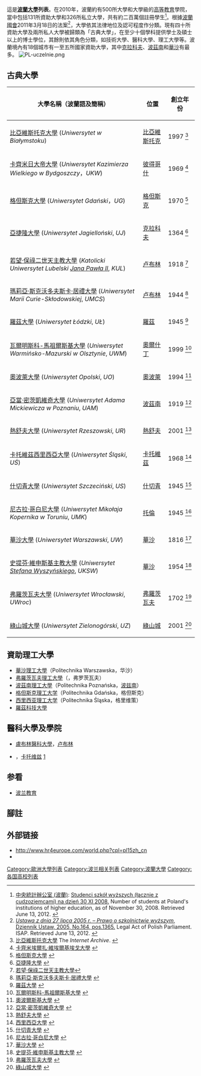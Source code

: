 這是'''[[波蘭|波蘭]][[大學|大學]]列表'''。在2010年，波蘭約有500所大學和大學級的[[高等教育|高等教育]]學院，當中包括131所資助大學和326所私立大學，共有約二百萬個註冊學生<ref name="GUS">[[中央統計辦公室_(波蘭)|中央統計辦公室 (波蘭)]]: [http://www.stat.gov.pl/cps/rde/xbcr/gus/PUBL_E_szkoly_wyzsze_2008.pdf Studenci szkół wyższych (łącznie z cudzoziemcami) na dzień 30 XI 2008.] {{Wayback|url=http://www.stat.gov.pl/cps/rde/xbcr/gus/PUBL_E_szkoly_wyzsze_2008.pdf |date=20100331091531 }} Number of students at Poland's institutions of higher education, as of November 30, 2008. Retrieved June 13, 2012. {{pl icon}}</ref>。根據[[波蘭國會|波蘭國會]]2011年3月18日的法案<ref>[http://isap.sejm.gov.pl/DetailsServlet?id=WDU20051641365  ''Ustawa z dnia 27 lipca 2005 r. – Prawo o szkolnictwie wyższym'', Dziennik Ustaw, 2005, No.164, pos.1365.] {{Wayback|url=http://isap.sejm.gov.pl/DetailsServlet?id=WDU20051641365 |date=20170614143444 }} Legal Act of Polish Parliament. ISAP. Retrieved June 13, 2012. {{pl icon}}</ref>，大學依其法律地位及認可程度作分類。現有四十所資助大學及兩所私人大學被歸類為「古典大學」，在至少十個學科提供學士及碩士以上的博士學位，其餘則依其角色分類，如技術大學、醫科大學、理工大學等。波蘭境內有18個城市有一至五所國家資助大學，其中[[克拉科夫|克拉科夫]]、[[波茲南|波茲南]]和[[華沙|華沙]]有最多。
[[File:PL-uczelnie.png|thumb]]

==古典大學==
{| class="wikitable sortable" width="93%"
! 大學名稱（波蘭語及簡稱） || 位置 || 創立年份
|-
| [[比亞維斯托克大學|比亞維斯托克大學]] (''Uniwersytet w Białymstoku'')
| [[比亞維斯托克|比亞維斯托克]]
| 1997 <ref>[https://web.archive.org/web/20081004114501/http://www.uwb.edu.pl/modules.php?op=modload&name=News&file=article&sid=180&lang=en  比亞維斯托克大學] The ''Internet Archive''. {{en icon}}</ref>
|-
| [[彼得哥什市卡齊米日大帝大學|卡齊米日大帝大學]] (''Uniwersytet Kazimierza Wielkiego w Bydgoszczy''，''UKW'')
| [[彼得哥什|彼得哥什]]
|  1969 <ref>[http://www.ukw.edu.pl/strona/english  卡齊米埃爾扎·維埃爾基埃戈大學] {{Wayback|url=http://www.ukw.edu.pl/strona/english |date=20210308172429 }} {{en icon}}</ref>
|-
| [[格但斯克大學|格但斯克大學]] (''Uniwersytet Gdański''，''UG'')
| [[格但斯克|格但斯克]]
|  1970 <ref>[http://www.ug.edu.pl/en/?id_cat=9&lang=en 格但斯克大學] {{Wayback|url=http://www.ug.edu.pl/en/?id_cat=9&lang=en |date=20140107171134 }} {{en icon}}</ref>
|-
| [[亞捷隆大學|亞捷隆大學]] (''Uniwersytet Jagielloński'', ''UJ'')
| [[克拉科夫|克拉科夫]]
| 1364 <ref>[http://www.uj.edu.pl/en_GB/uniwersytet/historia  亞捷隆大學] {{Wayback|url=http://www.uj.edu.pl/en_GB/uniwersytet/historia |date=20150511183835 }} {{en icon}}</ref>
|-
| [[卢布林若望·保祿二世天主教大學|若望·保祿二世天主教大學]] (''Katolicki Uniwersytet Lubelski [[若望·保祿二世|Jana Pawła II]]'', ''KUL'')
| [[卢布林|卢布林]]
| 1918 <ref>[https://web.archive.org/web/20110611235616/http://www.kul.lublin.pl/uk/history/  若望·保祿二世天主教大學]{{en icon}}</ref>
|-
| [[瑪莉亞·斯克沃多夫斯卡·居禮大學|瑪莉亞·斯克沃多夫斯卡·居禮大學]] (''Uniwersytet Marii Curie-Skłodowskiej'', ''UMCS'')
| [[卢布林|卢布林]]
| 1944 <ref>[https://web.archive.org/web/20070205044359/http://www.umcs.lublin.pl/index.html?lang=2  瑪莉亞·斯克沃多夫斯卡·居禮大學] {{en icon}}</ref>
|-
| [[羅茲大學|羅茲大學]] (''Uniwersytet Łódzki'', ''UŁ'')
| [[羅茲|羅茲]]
| 1945 <ref>[http://www.uni.lodz.pl/ouni/uni  羅茲大學] {{Wayback|url=http://www.uni.lodz.pl/ouni/uni |date=20160130003525 }} {{pl icon}}</ref>
|-
| [[奧爾什丁市瓦爾明斯科-馬祖爾斯基大學|瓦爾明斯科-馬祖爾斯基大學]] (''Uniwersytet Warmińsko-Mazurski w Olsztynie'', ''UWM'')
| [[奧爾什丁|奧爾什丁]]
| 1999 <ref>[http://www.uwm.edu.pl/en/artykul/38/introduction.html  瓦爾明斯科-馬祖爾斯基大學] {{webarchive|url=https://web.archive.org/web/20120529230158/http://www.uwm.edu.pl/en/artykul/38/introduction.html |date=2012-05-29 }} {{en icon}}</ref>
|-
| [[奧波萊大學|奧波萊大學]] (''Uniwersytet Opolski'', ''UO'')
|[[奧波萊|奧波萊]]
| 1994 <ref>[http://www.uni.opole.pl/show.php?id=311&lang=pl  奧波爾斯基大學] {{webarchive|url=https://web.archive.org/web/20080413173204/http://www.uni.opole.pl/show.php?id=311&lang=pl |date=2008-04-13 }} {{en icon}}</ref>
|-
| [[波茲南市亞當·密茨凱維奇大學|亞當·密茨凱維奇大學]] (''Uniwersytet Adama Mickiewicza w Poznaniu'', ''UAM'')
| [[波茲南|波茲南]]
| 1919 <ref>[http://www.amu.edu.pl/en/home/about-us/welcome  亞當·密茨凱維奇大學] {{webarchive|url=https://web.archive.org/web/20120529085218/http://amu.edu.pl/en/home/about-us/welcome |date=2012-05-29 }} {{en icon}}</ref>
|-
| [[熱舒夫大學|熱舒夫大學]] (''Uniwersytet Rzeszowski'', ''UR'')
| [[熱舒夫|熱舒夫]]
| 2001 <ref>[http://www2.univ.rzeszow.pl/eng/index2.php  熱舒夫大學] {{webarchive|url=https://web.archive.org/web/20020806221224/http://www.univ.rzeszow.pl/eng/index2.php |date=2002-08-06 }} {{en icon}}</ref>
|-
| [[卡托維茲西里西亞大學|卡托維茲西里西亞大學]] (''Uniwersytet Śląski'', ''UŚ'')
| [[卡托維茲|卡托維茲]]
| 1968 <ref>[http://english.us.edu.pl/history-0 西里西亞大學] {{webarchive|url=https://web.archive.org/web/20120625200650/http://english.us.edu.pl/history-0 |date=2012-06-25 }} {{en icon}}</ref>
|-
| [[什切青大学|什切青大學]] (''Uniwersytet Szczeciński'', ''US'')
| [[什切青|什切青]]
| 1945 <ref>[http://www.us.szc.pl/main.php/uk?xml=load_page&st=4475  什切青大學] {{Wayback|url=http://www.us.szc.pl/main.php/uk?xml=load_page&st=4475 |date=20120728144340 }} {{en icon}}</ref>
|-
| [[托倫市尼古拉·哥白尼大學|尼古拉·哥白尼大學]] (''Uniwersytet Mikołaja Kopernika w Toruniu'', ''UMK'')
| [[托倫|托倫]]
| 1945 <ref>[http://www.umk.pl/en/university/history/  尼古拉·哥白尼大學] {{webarchive|url=https://web.archive.org/web/20120403135630/http://www.umk.pl/en/university/history/ |date=2012-04-03 }} {{en icon}}</ref>
|-
| [[華沙大學|華沙大學]] (''Uniwersytet Warszawski'', ''UW'')
| [[華沙|華沙]]
| 1816 <ref>[http://www.uw.edu.pl/o_uw/  華沙大學] {{webarchive|url=https://web.archive.org/web/20120912055843/http://www.uw.edu.pl/o_uw/ |date=2012-09-12 }} {{pl icon}}</ref>
|-
| [[華沙市史提芬·維申斯基主教大學|史提芬·維申斯基主教大學]] (''Uniwersytet [[Stefan_Wyszyński|Stefana Wyszyńskiego]]'', ''UKSW'')
| [[華沙|華沙]]
| 1954 <ref>[http://www.uksw.edu.pl/Uniwersytet 史提芬·維申斯基主教大學] {{webarchive|url=https://web.archive.org/web/20120502025348/http://uksw.edu.pl/Uniwersytet |date=2012-05-02 }} {{pl icon}}</ref>
|-
| [[弗羅茨瓦夫大學|弗羅茨瓦夫大學]] (''Uniwersytet Wrocławski'', ''UWroc'')
| [[弗羅茨瓦夫|弗羅茨瓦夫]]
| 1702 <ref>[http://international.uni.wroc.pl/en/s3.php  弗羅茨瓦夫大學] {{Wayback|url=http://international.uni.wroc.pl/en/s3.php |date=20180914225746 }} {{en icon}}</ref>
|-
| [[綠山城大學|綠山城大學]] (''Uniwersytet Zielonogórski'', ''UZ'') 
| [[綠山城|綠山城]]
| 2001 <ref>[http://www.uz.zgora.pl/en/historia_en.html  綠山城大學] {{webarchive|url=https://web.archive.org/web/20120704132555/http://www.uz.zgora.pl/en/historia_en.html |date=2012-07-04 }} {{en icon}}</ref>
|}

{{gallery|title=大學相片|width=140|height=100|lines=3|align=center
|File:Pałac Kazimierzowski w Warszawie 2019c.jpg|[[卡齊米日皇宮|卡齊米日皇宮]]內[[華沙大學|華沙大學]]的辦公樓
|File:Collegium Novum Kraków 001.JPG| [[亞捷隆大學|亞捷隆大學]]中''[[Collegium_Novum|Collegium Novum]]''的辦公樓
|File:O i Z UL.jpg|[[羅茲大學|羅茲大學]]的管理學院
|File:Uniwersytet Szczecinski Wydzial Prawa i Administracji.jpg|[[什切青大學|什切青大學]]法律及行政學院
}}
{{gallery|width=140|height=100|lines=3|align=center
|File:Lublin UMCS (wydział humanistyczny i aula).JPG|[[瑪莉亞·斯克沃多夫斯卡·居禮大學|瑪莉亞·斯克沃多夫斯卡·居禮大學]]的宿舍
|File:Copernicanum 2010 1.jpg|[[彼得哥什市卡齊米日大帝大學|卡齊米日大帝大學]]
|File:Toruń (DerHexer) 2010-07-17 024.jpg|[[托倫市尼古拉·哥白尼大學|尼古拉·哥白尼大學]]
|File:Uniwersytet Warmińsko-Mazurski w Olsztynie.jpg|[[奧爾什丁市瓦爾明斯科-馬祖爾斯基大學|瓦爾明斯科-馬祖爾斯基大學]]
}}
{{gallery|width=140|height=100|lines=3|align=center
|File:Wroclaw - Uniwersytet Wroclawski o poranku.jpg|[[弗羅茨瓦夫大學|弗羅茨瓦夫大學]]主樓
|File:US wiinom.jpg|[[西里西亞大學|西里西亞大學]]的電腦科學學院
|File:Uzet.jpg|[[綠山城大學|綠山城大學]]
|File:Faculty of Social Sciences of Gdańsk University - 1.jpg|[[格但斯克大學|格但斯克大學]]社會科學學院
}}
<div class="references-small" style="clear:both">

==資助理工大學==
*[[華沙理工大學|華沙理工大學]]（Politechnika Warszawska，华沙）
*[[弗羅茨瓦夫理工大學|弗羅茨瓦夫理工大學]]（{{lang|pl|Politechnika Wroclawska}}，弗罗茨瓦夫）
*[[波茲南理工大學|波茲南理工大學]]（Politechnika Poznańska，[[波兹南|波兹南]]）
*[[格但斯克理工大学|格但斯克理工大学]]（Politechnika Gdańska，格但斯克）
*[[西里西亚理工大学|西里西亚理工大学]]（Politechnika Śląska，格里维策）
*[[羅茲科技大學|羅茲科技大學]]

==醫科大學及學院==
*[[盧布林醫科大學|盧布林醫科大學]]，[[卢布林|卢布林]]
*{{le|西里西亞醫學大學|Śląski Uniwersytet Medyczny}}，[[卡托维兹|卡托维兹]] [http://www.slam.katowice.pl/] {{Wayback|url=http://www.slam.katowice.pl/ |date=20140327061217 }}

==参看==
*[[波兰教育|波兰教育]]

==腳註==
{{reflist}}

==外部链接==
{{portal|波兰|Flag of Poland.svg}}
*http://www.hr4europe.com/world.php?cpl=pl15zh_cn{{Dead link|date=2018年9月 |bot=InternetArchiveBot |fix-attempted=yes }}
*{{URL|http://jsj.moe.gov.cn/n1/12042.shtml|中华人民共和国教育部教育涉外监管信息网 波兰学校名单}}
{{波兰大学}}
{{欧洲题目|大学列表}}

[[Category:歐洲大學列表|Category:歐洲大學列表]]
[[Category:波兰相关列表|Category:波兰相关列表]]
[[Category:波蘭大學|Category:波蘭大學]]
[[Category:各国高校列表|Category:各国高校列表]]
